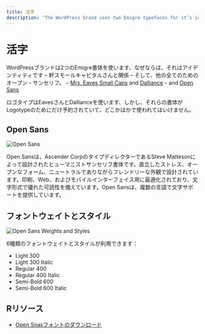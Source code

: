 ```yaml
---
title: 活字
description: 'The WordPress brand uses two Emigre typefaces for it’s identity – Mrs. Eaves Small Caps and Dalliance – and Open Sans for everything else.'
---
```



# 活字

WordPressブランドは2つのEmigre書体を使います、なぜならば、それはアイデンティティです – 軒スモールキャピタルさんと関係 – そして、他の全てのためのオープン・サンセリフ。 – [Mrs. Eaves Small Caps](https://www.myfonts.com/fonts/emigre/mrs-eaves-ot/small-caps-ot/) and [Dalliance](https://www.myfonts.com/fonts/emigre/dalliance-ot?tab=glyphs#glyphs/322943/77) – and [Open Sans](https://fonts.google.com/specimen/Open+Sans)

ロゴタイプはEavesさんとDallianceを使います、しかし、それらの書体がLogotypeのためにだけ予約されていて、どこかほかで使われてはいけません。

## Open Sans

![Open Sans](https://i2.wp.com/make.wordpress.org/design/files/2015/03/typography-01-opensans.png?resize=1024%2C557&ssl=1)

Open Sansは、Ascender CorpのタイプディレクターであるSteve Mattesonによって設計されたヒューマニストサンセリフ書体です。直立したストレス、オープンなフォーム、ニュートラルでありながらフレンドリーな外観で設計されています。印刷、Web、およびモバイルインターフェイス用に最適化されており、文字形式で優れた可読性を備えています。Open Sansは、複数の言語で文字サポートを提供しています。

<TopLink />

## フォントウェイトとスタイル

![Open Sans Weights and Styles](https://i2.wp.com/make.wordpress.org/design/files/2015/03/typography-02-weightsandstyles.png?resize=1024%2C557&ssl=1)

6種類のフォントウェイトとスタイルが利用できます：

-   Light 300
-   Light 300 Italic
-   Regular 400
-   Regular 400 Italic
-   Semi-Bold 600
-   Semi-Bold 600 Italic

<TopLink />

## Rリソース

-   [Open Snasフォントのダウンロード](https://fonts.google.com/specimen/Open+Sans)
